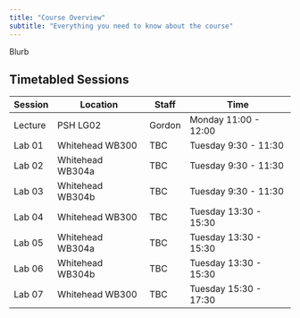 ```yaml
---
title: "Course Overview"
subtitle: "Everything you need to know about the course"
---
```


Blurb

## Timetabled Sessions

| Session | Location         | Staff  | Time                  |
|---------|------------------|--------|-----------------------|
| Lecture | PSH LG02         | Gordon | Monday 11:00 - 12:00  |
| Lab 01  | Whitehead WB300  | TBC    | Tuesday 9:30 - 11:30  |
| Lab 02  | Whitehead WB304a | TBC    | Tuesday 9:30 - 11:30  |
| Lab 03  | Whitehead WB304b | TBC    | Tuesday 9:30 - 11:30  |
| Lab 04  | Whitehead WB300  | TBC    | Tuesday 13:30 - 15:30 |
| Lab 05  | Whitehead WB304a | TBC    | Tuesday 13:30 - 15:30 |
| Lab 06  | Whitehead WB304b | TBC    | Tuesday 13:30 - 15:30 |
| Lab 07  | Whitehead WB300  | TBC    | Tuesday 15:30 - 17:30 |
